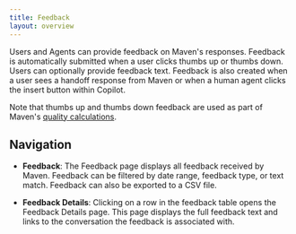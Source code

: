 ```yaml
---
title: Feedback
layout: overview
---
```


Users and Agents can provide feedback on Maven's responses. 
Feedback is automatically submitted when a user clicks thumbs up or thumbs down. Users can optionally provide 
feedback text. Feedback is also created when a user sees a handoff response from Maven or when a human agent clicks 
the insert button within Copilot.

Note that thumbs up and thumbs down feedback are used as part of Maven's 
[quality calculations](https://mavenagi.com/glossary#quality).

## Navigation

- **Feedback**: The Feedback page displays all feedback received by Maven. Feedback can be filtered by date 
range, feedback type, or text match. Feedback can also be exported to a CSV file.

- **Feedback Details**: Clicking on a row in the feedback table opens the Feedback Details page. This page 
displays the full feedback text and links to the conversation the feedback is associated with.